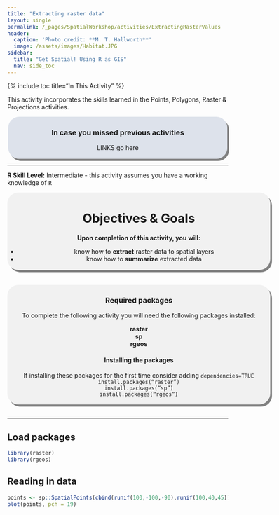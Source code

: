```yaml
---
title: "Extracting raster data"
layout: single
permalink: /_pages/SpatialWorkshop/activities/ExtractingRasterValues
header:
  caption: 'Photo credit: **M. T. Hallworth**'
  image: /assets/images/Habitat.JPG
sidebar:
  title: "Get Spatial! Using R as GIS"
  nav: side_toc
---
```

{% include toc title="In This Activity" %}

<a name="TOP"></a>

This activity incorporates the skills learned in the Points, Polygons, Raster & Projections activities.

<div style="background-color:rgba(186, 196, 214,0.47); border-radius: 25px; text-align:center; vertical-align: middle;
padding: 3px 0; width: 500px; margin: auto; box-shadow: 4px 5px gray;">
<h3> In case you missed previous activities</h3>
LINKS go here
</div>
<hr>

**R Skill Level:** Intermediate - this activity assumes you have a working knowledge of `R` 


<div style="background-color:rgba(0, 0, 0, 0.0470588); border-radius: 25px; text-align:center; vertical-align: middle; padding:3px 0; width: 600px; margin: auto; box-shadow: 4px 5px gray;">

<h1>Objectives & Goals</h1>      
<b>Upon completion of this activity, you will:</b>
<ul>
<li>know how to <strong>extract</strong> raster data to spatial layers</li>   
<li>know how to <strong>summarize</strong> extracted data</li>
</ul>
</div>

<br>
<br>
<a name="install.packages"></a>
<div style="background-color:rgba(0, 1, 1, 0.0470588); border-radius: 25px; text-align:center; vertical-align: middle; padding:2px 0; width: 600px; margin: auto; box-shadow: 4px 5px gray;">
<h3> Required packages</h3> 
To complete the following activity you will need the following packages installed:

<strong>raster</strong>               
<strong>sp</strong>     
<strong>rgeos</strong>        
  
<h4>Installing the packages</h4>     
If installing these packages for the first time consider adding <code>dependencies=TRUE</code>   
<code>install.packages("raster")</code>        
<code>install.packages("sp")</code>        
<code>install.packages("rgeos")</code>

</div>
        
<br>
<hr>

## Load packages
```r
library(raster)
library(rgeos)
```
    
## Reading in data
```r
points <- sp::SpatialPoints(cbind(runif(100,-100,-90),runif(100,40,45)))
plot(points, pch = 19)
```

